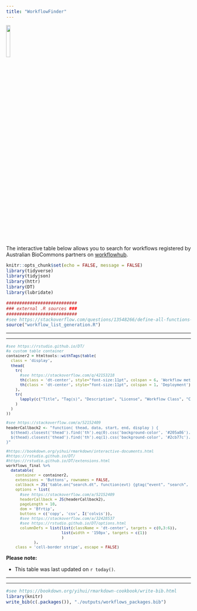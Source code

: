 ```yaml
---
title: "WorkflowFinder"
---
```


<style type="text/css">
.main-container {
  max-width: 1500px;
  margin-left: auto;
  margin-right: auto;
}
</style>

[![](./images/Australian-Biocommons-Logo-Horizontal-144dpi-Transparent.png){width=15%}](https://www.biocommons.org.au/services)

The interactive table below allows you to search for workflows registered by Australian BioCommons partners on [workflowhub](https://workflowhub.eu/programmes/8).

```r
knitr::opts_chunk$set(echo = FALSE, message = FALSE)
library(tidyverse)
library(tidyjson)
library(httr)
library(DT)
library(lubridate)

###########################
### external .R sources ###
###########################
#see https://stackoverflow.com/questions/13548266/define-all-functions-in-one-r-file-call-them-from-another-r-file-how-if-pos
source("workflow_list_generation.R")

```

---

---

<font size="2">
```r

#see https://rstudio.github.io/DT/
#a custom table container
container2 = htmltools::withTags(table(
  class = 'display',
  thead(
    tr(
      #see https://stackoverflow.com/q/42153218
      th(class = 'dt-center', style="font-size:11pt", colspan = 6, 'Workflow metadata'),
      th(class = 'dt-center', style="font-size:11pt", colspan = 1, 'Deployment')
    ),
    tr(
      lapply(c("Title", "Tag(s)", "Description", "License", "Workflow Class", "Contributing team(s)", "Successful infrastructure deployment(s)"), th)
    )
  )
))

#see https://stackoverflow.com/a/52152409
headerCallback2 <- "function( thead, data, start, end, display ) {
  $(thead).closest('thead').find('th').eq(0).css('background-color', '#205a86').css('color', '#ffffff');
  $(thead).closest('thead').find('th').eq(1).css('background-color', '#2cb77c').css('color', '#ffffff');
}"

#https://bookdown.org/yihui/rmarkdown/interactive-documents.html
#https://rstudio.github.io/DT/
#https://rstudio.github.io/DT/extensions.html
workflows_final %>%
  datatable(
    container = container2,
    extensions = 'Buttons', rownames = FALSE,
    callback = JS('table.on("search.dt", function(evt) {gtag("event", "search", {search_term: $(evt.target).parent().find("input").val()})})'),
    options = list(
      #see https://stackoverflow.com/a/52152409
      headerCallback = JS(headerCallback2), 
      pageLength = 10, 
      dom = 'Bfrtip', 
      buttons = c('copy', 'csv', I('colvis')),
      #see https://stackoverflow.com/a/32428537
      #see https://rstudio.github.io/DT/options.html
      columnDefs = list(list(className = 'dt-center', targets = c(0,3:6)),
                        list(width = '150px', targets = c(1))
                        )
            ), 
    class = 'cell-border stripe', escape = FALSE)

```
</font>

**Please note:**

- This table was last updated on ```r today()```.

---

---

```r
#see https://bookdown.org/yihui/rmarkdown-cookbook/write-bib.html
library(knitr)
write_bib(c(.packages()), "./outputs/workflows_packages.bib")
```
